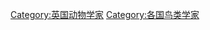 {{Commonscat|Ornithologists from the United Kingdom}}

[[Category:英国动物学家|Category:英国动物学家]]
[[Category:各国鸟类学家|Category:各国鸟类学家]]